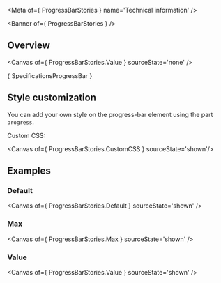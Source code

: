 
<Meta of={ ProgressBarStories } name='Technical information' />

<Banner of={ ProgressBarStories } />

## Overview

<Canvas of={ ProgressBarStories.Value } sourceState='none' />

<Markdown>{ SpecificationsProgressBar }</Markdown>

## Style customization

You can add your own style on the progress-bar element using the part `progress`.

Custom CSS:

<Canvas of={ ProgressBarStories.CustomCSS } sourceState='shown'/>

## Examples

### Default

<Canvas of={ ProgressBarStories.Default } sourceState='shown' />

### Max
<Canvas of={ ProgressBarStories.Max } sourceState='shown' />

### Value
<Canvas of={ ProgressBarStories.Value } sourceState='shown' />

